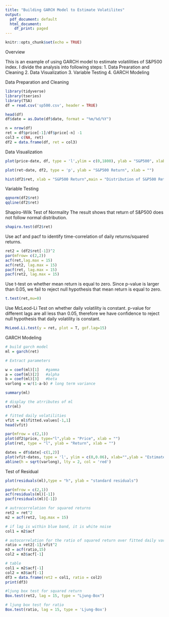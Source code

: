 ```yaml
---
title: "Building GARCH Model to Estimate Volatilites"
output:
  pdf_document: default
  html_document:
    df_print: paged
---
```


```r
knitr::opts_chunk$set(echo = TRUE)
```

Overview

This is an example of using GARCH model to estimate volatilities of S&P500 index. I divide the analysis into following steps: 
1. Data Prearation and Cleaning 
2. Data Visualization
3. Variable Testing
4. GARCH Modeling 


Data Preparation and Cleaning

```r
library(tidyverse)
library(tseries)
library(TSA)
df = read.csv('sp500.csv', header = TRUE)
```

```r
head(df)
df$date = as.Date(df$date, format = "%m/%d/%Y") 
```

```r
n = nrow(df)
ret = df$price[-1]/df$price[-n] -1
col3 = c(NA, ret)
df2 = data.frame(df, ret = col3)
```


Data Visualization

```r
plot(price~date, df, type = 'l',ylim = c(0,1800), ylab = "S&P500", xlab = "", main = "S&P500 Index Trend")
```


```r
plot(ret~date, df2, type = 'p', ylab = "S&P500 Return", xlab = "")
```


```r
hist(df2$ret, xlab = "S&P500 Return",main = "Distribution of S&P500 Return",ylab = "")
```


Variable Testing
```r
qqnorm(df2$ret)
qqline(df2$ret)
```

Shapiro-Wilk Test of Normality
The result shows that return of S&P500 does not follow normal distribution.
```r
shapiro.test(df2$ret)
```

Use acf and pacf to identify time-correlation of daily returns/squared returns.
```r
ret2 = (df2$ret[-1])^2
par(mfrow= c(2,2))
acf(ret,lag.max = 15)
acf(ret2, lag.max = 15)
pacf(ret, lag.max = 15)
pacf(ret2, lag.max = 15)
```

Use t-test on whether mean return is equal to zero.
Since p-value is larger than 0.05, we fail to reject null hypothesis that mean return is equal to zero.
```r
t.test(ret,mu=0)
```

Use McLeod-Li Test on whether daily volatility is constant.
p-value for different lags are all less than 0.05, therefore we have confidence to reject null hypothesis that daily volatility is constant.
```r
McLeod.Li.test(y = ret, plot = T, gof.lag=15)
```


GARCH Modeling
```r
# build garch model
ml = garch(ret)
```

```r
# Extract parameters

w = coef(ml)[1]   #gamma
a = coef(ml)[2]   #alpha
b = coef(ml)[3]   #beta
varlong = w/(1-a-b) # long term variance

```


```r
summary(ml)
```
```r
# display the atrributes of ml
str(ml)
```

```r
# fitted daily volatilities
vfit = ml$fitted.values[-1,1]
head(vfit)
```

```r
par(mfrow = c(2,1))
plot(df2$price, type="l",ylab = "Price", xlab = "")
plot(ret, type = "l", ylab = "Return", xlab = "")
```


```r
dates = df$date[-c(1,2)]
plot(vfit~dates, type = 'l', ylim = c(0,0.06), xlab="",ylab = "Estimated Volatily",main = "Estimated S&P500 Volatility v.s. Long-term Volatility")
abline(h = sqrt(varlong), lty = 2, col = 'red')

```

Test of Residual
```r
plot(residuals(ml),type = "h", ylab = "standard residuals")
```


```r
par(mfrow = c(2,1))
acf(residuals(ml)[-1])
pacf(residuals(ml)[-1])
```


```r
# autrocorrelation for squared returns
ret2 = ret^2
m2 = acf(ret2, lag.max = 15)

# if lag is within blue band, it is white noise
col1 = m2$acf

```


```r
# autocorrelation for the ratio of squared return over fitted daily variance
ratio = ret2[-1]/vfit^2
m3 = acf(ratio,15)
col2 = m3$acf[-1]
```


```r
# table
col1 = m2$acf[-1]
col2 = m3$acf[-1]
df3 = data.frame(ret2 = col1, ratio = col2)
print(df3)
```

```r
#ljung box test for squared return
Box.test(ret2, lag = 15, type = "Ljung-Box")
```


```r
# ljung box test for ratio
Box.test(ratio, lag = 15, type = 'Ljung-Box')
```


























